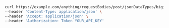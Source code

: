 ```bash showLineNumbers copy filename="Request Body Post Json Data Types Big Int usage example"
curl https://example.com/anything/requestBodies/post/jsonDataTypes/bigint \
--header 'Content-Type: application/json' \
--header 'Accept: application/json' \
--header 'Authorization: Token YOUR_API_KEY'
```
